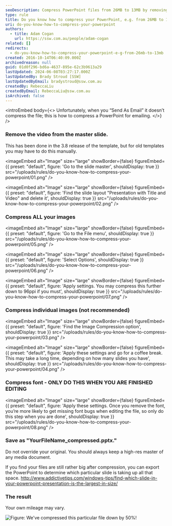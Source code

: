 ```yaml
---
seoDescription: Compress PowerPoint files from 26MB to 13MB by removing video from master slide, compressing images and font, and saving as a new file.
type: rule
title: Do you know how to compress your PowerPoint, e.g. from 26MB to 13MB?
uri: do-you-know-how-to-compress-your-powerpoint
authors:
  - title: Adam Cogan
    url: https://ssw.com.au/people/adam-cogan
related: []
redirects:
  - do-you-know-how-to-compress-your-powerpoint-e-g-from-26mb-to-13mb
created: 2016-10-14T06:40:09.000Z
archivedreason: null
guid: 01d0f296-bd6a-4637-895e-62c3b9613a29
lastUpdated: 2024-06-08T03:27:17.000Z
lastUpdatedBy: Brady Stroud [SSW]
lastUpdatedByEmail: bradystroud@ssw.com.au
createdBy: RebeccaLiu
createdByEmail: RebeccaLiu@ssw.com.au
isArchived: false
---
```


<introEmbed
  body={<>
Unfortunately, when you “Send As Email” it doesn’t compress the file; this is how to compress a PowerPoint for emailing.
  </>}
/>
### Remove the video from the master slide.

This has been done in the 3.8 release of the template, but for old templates you may have to do this manually.


<imageEmbed
  alt="Image"
  size="large"
  showBorder={false}
  figureEmbed={{
    preset: "default",
    figure: 'Go to the slide master',
    shouldDisplay: true
  }}
  src="/uploads/rules/do-you-know-how-to-compress-your-powerpoint/01.png"
/>


<imageEmbed
  alt="Image"
  size="large"
  showBorder={false}
  figureEmbed={{
    preset: "default",
    figure: 'Find the slide layout "Presentation with Title and Video" and delete it',
    shouldDisplay: true
  }}
  src="/uploads/rules/do-you-know-how-to-compress-your-powerpoint/02.png"
/>

### Compress ALL your images


<imageEmbed
  alt="Image"
  size="large"
  showBorder={false}
  figureEmbed={{
    preset: "default",
    figure: 'Go to the File menu',
    shouldDisplay: true
  }}
  src="/uploads/rules/do-you-know-how-to-compress-your-powerpoint/05.png"
/>


<imageEmbed
  alt="Image"
  size="large"
  showBorder={false}
  figureEmbed={{
    preset: "default",
    figure: 'Select Options',
    shouldDisplay: true
  }}
  src="/uploads/rules/do-you-know-how-to-compress-your-powerpoint/06.png"
/>


<imageEmbed
  alt="Image"
  size="large"
  showBorder={false}
  figureEmbed={{
    preset: "default",
    figure: 'Apply settings. You may compress this further down to 96ppi if you must',
    shouldDisplay: true
  }}
  src="/uploads/rules/do-you-know-how-to-compress-your-powerpoint/07.png"
/>

### Compress individual images (not recommended)


<imageEmbed
  alt="Image"
  size="large"
  showBorder={false}
  figureEmbed={{
    preset: "default",
    figure: 'Find the Image Compression option',
    shouldDisplay: true
  }}
  src="/uploads/rules/do-you-know-how-to-compress-your-powerpoint/03.png"
/>


<imageEmbed
  alt="Image"
  size="large"
  showBorder={false}
  figureEmbed={{
    preset: "default",
    figure: 'Apply these settings and go for a coffee break. This may take a long time, depending on how many slides you have',
    shouldDisplay: true
  }}
  src="/uploads/rules/do-you-know-how-to-compress-your-powerpoint/04.png"
/>

### Compress font - ONLY DO THIS WHEN YOU ARE FINISHED EDITING


<imageEmbed
  alt="Image"
  size="large"
  showBorder={false}
  figureEmbed={{
    preset: "default",
    figure: 'Apply these settings. Once you remove the font, you’re more likely to get missing font bugs when editing the file, so only do this step when you are done',
    shouldDisplay: true
  }}
  src="/uploads/rules/do-you-know-how-to-compress-your-powerpoint/08.png"
/>

### Save as "YourFileName_compressed.pptx."

Do not override your original. You should always keep a high-res master of any media document.

If you find your files are still rather big after compression, you can export the PowerPoint to determine which particular slide is taking up all that space. http://www.addictivetips.com/windows-tips/find-which-slide-in-your-powerpoint-presentation-is-the-largest-in-size/

### The result

Your own mileage may vary.

![Figure: We've compressed this particular file down by 50%!](/uploads/rules/do-you-know-how-to-compress-your-powerpoint/10.png)
